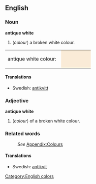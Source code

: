 ==English==
[[Category:English colors]]

===Noun===
'''antique white'''
#(''colour'') a broken white colour.
<table><tr><td>antique white colour: &nbsp;</td>
<td bgcolor="#FAEBD7" width="80">&nbsp; </td></tr></table>

====Translations====
*Swedish: [[antikvitt]]

===Adjective===
'''antique white'''
#(''colour'') of a broken white colour.

===Related words===
:''See'' [[Wiktionary_Appendix:Colours|Appendix:Colours]]

====Translations====
*Swedish: [[antikvit]]